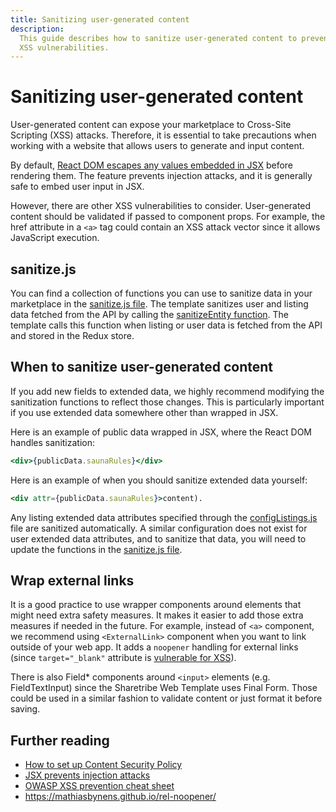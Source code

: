 ```yaml
---
title: Sanitizing user-generated content
description:
  This guide describes how to sanitize user-generated content to prevent
  XSS vulnerabilities.
---
```


# Sanitizing user-generated content

User-generated content can expose your marketplace to Cross-Site
Scripting (XSS) attacks. Therefore, it is essential to take precautions
when working with a website that allows users to generate and input
content.

By default,
[React DOM escapes any values embedded in JSX](https://reactjs.org/docs/introducing-jsx.html#jsx-prevents-injection-attacks)
before rendering them. The feature prevents injection attacks, and it is
generally safe to embed user input in JSX.

However, there are other XSS vulnerabilities to consider. User-generated
content should be validated if passed to component props. For example,
the href attribute in a `<a>` tag could contain an XSS attack vector
since it allows JavaScript execution.

## sanitize.js

You can find a collection of functions you can use to sanitize data in
your marketplace in the
[sanitize.js file](https://github.com/sharetribe/web-template/blob/main/src/util/sanitize.js).
The template sanitizes user and listing data fetched from the API by
calling the
[sanitizeEntity function](https://github.com/sharetribe/web-template/blob/main/src/util/sanitize.js#L176).
The template calls this function when listing or user data is fetched
from the API and stored in the Redux store.

## When to sanitize user-generated content

If you add new fields to extended data, we highly recommend modifying
the sanitization functions to reflect those changes. This is
particularly important if you use extended data somewhere other than
wrapped in JSX.

Here is an example of public data wrapped in JSX, where the React DOM
handles sanitization:

```jsx
<div>{publicData.saunaRules}</div>
```

Here is an example of when you should sanitize extended data yourself:

```jsx
<div attr={publicData.saunaRules}>content).
```

Any listing extended data attributes specified through the
[configListings.js](https://github.com/sharetribe/web-template/blob/main/src/config/configListing.js)
file are sanitized automatically. A similar configuration does not exist
for user extended data attributes, and to sanitize that data, you will
need to update the functions in the
[sanitize.js file](https://github.com/sharetribe/web-template/blob/main/src/util/sanitize.js).

## Wrap external links

It is a good practice to use wrapper components around elements that
might need extra safety measures. It makes it easier to add those extra
measures if needed in the future. For example, instead of `<a>`
component, we recommend using `<ExternalLink>` component when you want
to link outside of your web app. It adds a `noopener` handling for
external links (since `target="_blank"` attribute is
[vulnerable for XSS](https://mathiasbynens.github.io/rel-noopener/)).

There is also Field\* components around `<input>` elements (e.g.
FieldTextInput) since the Sharetribe Web Template uses Final Form. Those
could be used in a similar fashion to validate content or just format it
before saving.

## Further reading

- [How to set up Content Security Policy](/template/security/how-to-set-up-csp-for-template/)
- [JSX prevents injection attacks](https://reactjs.org/docs/introducing-jsx.html#jsx-prevents-injection-attacks)
- [OWASP XSS prevention cheat sheet](https://github.com/OWASP/CheatSheetSeries/blob/master/cheatsheets/Cross_Site_Scripting_Prevention_Cheat_Sheet.md)
- https://mathiasbynens.github.io/rel-noopener/
